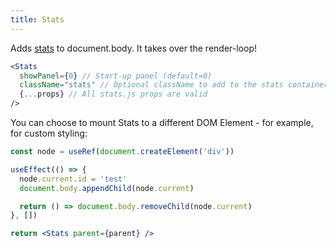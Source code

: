 ```yaml
---
title: Stats
---
```


Adds [stats](https://github.com/mrdoob/stats.js/) to document.body. It takes over the render-loop!

```jsx
<Stats
  showPanel={0} // Start-up panel (default=0)
  className="stats" // Optional className to add to the stats container dom element
  {...props} // All stats.js props are valid
/>
```

You can choose to mount Stats to a different DOM Element - for example, for custom styling:

```jsx
const node = useRef(document.createElement('div'))

useEffect(() => {
  node.current.id = 'test'
  document.body.appendChild(node.current)

  return () => document.body.removeChild(node.current)
}, [])

return <Stats parent={parent} />
```

<StoryBookLink link="misc-stats--default-story" />

<StoryBookEmbed id="misc-stats--default-story" />
